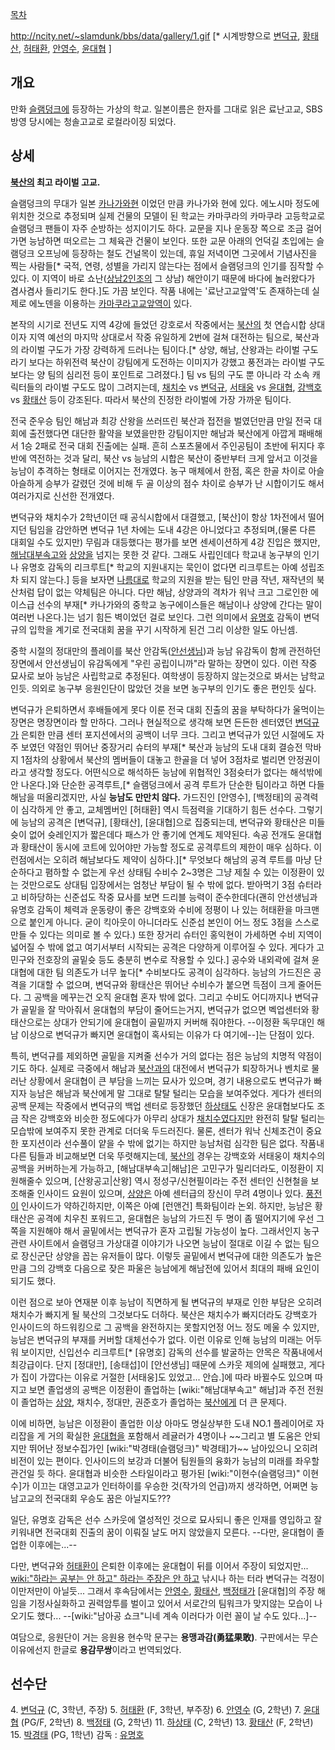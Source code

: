 [[목차]]

http://ncity.net/~slamdunk/bbs/data/gallery/1.gif [* 시계방향으로 [[변덕규]], [[황태산]], [[허태환]], [[안영수]], [[윤대협]] ]

== 개요 ==
만화 [[슬램덩크]]에 등장하는 가상의 학교. 일본이름은 한자를 그대로 읽은 료난고교, SBS 방영 당시에는 청솔고교로 로컬라이징 되었다.

== 상세 ==
'''[[북산]]의 최고 라이벌 고교.'''

슬램덩크의 무대가 일본 [[카나가와]]현 이었던 만큼 카나가와 현에 있다. 에노시마 정도에 위치한 것으로 추정되며 실제 건물의 모델이 된 학교는 카마쿠라의 카마쿠라 고등학교로 슬램덩크 팬들이 자주 순방하는 성지이기도 하다. 교문을 지나 운동장 쪽으로 조금 걸어가면 능남하면 떠오르는 그 체육관 건물이 보인다. 또한 교문 아래의 언덕길 초입에는 슬램덩크 오프닝에 등장하는 철도 건널목이 있는데, 휴일 저녁이면 그곳에서 기념사진을 찍는 사람들[* 국적, 연령, 성별을 가리지 않는다는 점에서 슬램덩크의 인기를 짐작할 수 있다. 이 지역이 바로 쇼난([[상남2인조]]의 그 상남) 해안이기 때문에 바다에 놀러왔다가 겸사겸사 들리기도 한다.]도 가끔 보인다. 작품 내에는 '료난고교앞역'도 존재하는데 실제로 에노덴을 이용하는 [[카마쿠라고교앞역]]이 있다.

본작의 시기로 전년도 지역 4강에 들었던 강호로서 작중에서는 [[북산]]의 첫 연습시합 상대이자 지역 예선의 마지막 상대로서 작중 유일하게 2번에 걸쳐 대전하는 팀으로, 북산과의 라이벌 구도가 가장 강력하게 드러나는 팀이다.[* 상양, 해남, 산왕과는 라이벌 구도라기 보다는 하위전력 북산이 강팀에게 도전하는 이미지가 강했고 풍전과는 라이벌 구도보다는 양 팀의 심리전 등이 포인트로 그려졌다.] 팀 vs 팀의 구도 뿐 아니라 각 소속 캐릭터들의 라이벌 구도도 많이 그려지는데, [[채치수]] vs [[변덕규]], [[서태웅]] vs [[윤대협]], [[강백호]] vs [[황태산]] 등이 강조된다. 따라서 북산의 진정한 라이벌에 가장 가까운 팀이다.

전국 준우승 팀인 해남과 최강 산왕을 쓰러뜨린 북산과 접전을 벌였던만큼 만일 전국 대회에 출전했다면 대단한 활약을 보였을만한 강팀이지만 해남과 북산에게 아깝게 패배해서 1승 2패로 전국 대회 진출에는 실패. 흔히 스포츠물에서 주인공팀이 초반에 뒤지다 후반에 역전하는 것과 달리, 북산 vs 능남의 시합은 북산이 중반부터 크게 앞서고 이것을 능남이 추격하는 형태로 이어지는 전개였다. 농구 매체에서 한점, 혹은 한골 차이로 아슬아슬하게 승부가 갈렸던 것에 비해 두 골 이상의 점수 차이로 승부가 난 시합이기도 해서 여러가지로 신선한 전개였다.

변덕규와 채치수가 2학년이던 때 공식시합에서 대결했고, [북산]이 항상 1차전에서 떨어지던 팀임을 감안하면 변덕규 1년 차에는 도내 4강은 아니었다고 추정되며,(물론 다른 대회일 수도 있지만) 무림과 대등했다는 평가를 보면 센세이션하게 4강 진입은 했지만, [[해남대부속고]]와 [[상양]]을 넘지는 못한 것 같다. 그래도 사립인데다 학교내 농구부의 인기나 유명호 감독의 리크루트[* 학교의 지원내지는 묵인이 없다면 리크루트는 아예 성립조차 되지 않는다.] 등을 보자면 [[나름]]대로 학교의 지원을 받는 팀인 만큼 작년, 재작년의 북산처럼 답이 없는 약체팀은 아니다. 다만 해남, 상양과의 격차가 워낙 크고 그로인한 에이스급 선수의 부재[* 카나가와의 중학교 농구에이스들은 해남이나 상양에 간다는 말이 여러번 나온다.]는 넘기 힘든 벽이었던 걸로 보인다. 그런 의미에서 [[유명호]] 감독이 변덕규의 입학을 계기로 전국대회 꿈을 꾸기 시작하게 된건 그리 이상한 일도 아닌셈.

중학 시절의 정대만의 플레이를 북산 안감독([[안선생님]])과 능남 유감독이 함께 관전하던 장면에서 안선생님이 유감독에게 "우린 공립이니까"라 말하는 장면이 있다. 이런 작중 묘사로 보아 능남은 사립학교로 추정된다. 여학생이 등장하지 않는것으로 봐서는 남학교인듯. 의외로 농구부 응원인단이 많았던 것을 보면 농구부의 인기도 좋은 편인듯 싶다.

변덕규가 은퇴하면서 후배들에게 못다 이룬 전국 대회 진출의 꿈을 부탁하다가 울먹이는 장면은 명장면이라 할 만하다. 그러나 현실적으로 생각해 보면 든든한 센터였던 [[변덕규]]가 은퇴한 만큼 센터 포지션에서의 공백이 너무 크다. 그리고 변덕규가 있던 시절에도 자주 보였던 약점인 뛰어난 중장거리 슈터의 부재[* 북산과 능남의 도내 대회 결승전 막바지 1점차의 상황에서 북산의 멤버들이 대놓고 한골을 더 넣어 3점차로 벌리면 안정권이라고 생각할 정도다. 어떤식으로 해석하든 능남에 위협적인 3점슛터가 없다는 해석밖에 안 나온다.]와 단순한 공격루트,[* 슬램덩크에서 공격 루트가 단순한 팀이라고 하면 다들 해남을 떠올리겠지만, 사실 '''능남도 만만치 않다.''' 가드진인 [안영수], [백정태]의 공격력이 심각하게 안 좋고, 교체멤버인 [허태환] 역시 득점력을 기대하기 힘든 선수다. 그렇기에 능남의 공격은 [변덕규], [황태산], [윤대협]으로 집중되는데, 변덕규와 황태산은 미들슛이 없어 슛레인지가 짧은데다 패스가 안 좋기에 연계도 제약된다. 속공 전개도 윤대협과 황태산이 동시에 코트에 있어야만 가능할 정도로 공격루트의 제한이 매우 심하다. 이런점에서는 오히려 해남보다도 제약이 심하다.][* 무엇보다 해남의 공격 루트를 마냥 단순하다고 폄하할 수 없는게 우선 상태팀 수비수 2~3명은 그냥 제칠 수 있는 이정환이 있는 것만으로도 상대팀 입장에서는 엄청난 부담이 될 수 밖에 없다. 받아먹기 3점 슈터라고 비하당하는 신준섭도 작중 묘사를 보면 드리블 능력이 준수한데다(괜히 안선생님과 유명호 감독이 체력과 운동량이 좋은 강백호와 수비에 정평이 나 있는 허태환을 마크맨으로 붙인게 아니다. 굳이 킥아웃이 아니더라도 신준섭 본인이 어느 정도 3점을 스스로 만들 수 있다는 의미로 볼 수 있다.) 또한 장거리 슈터인 홍익현이 가세하면 수비 지역이 넓어질 수 밖에 없고 여기서부터 시작되는 공격은 다양하게 이루어질 수 있다. 게다가 고민구와 전호장의 골밑슛 등도 충분히 변수로 작용할 수 있다.] 공수와 내외곽에 걸쳐 윤대협에 대한 팀 의존도가 너무 높다[* 수비보다도 공격이 심각하다. 능남의 가드진은 공격을 기대할 수 없으며, 변덕규와 황태산은 뛰어난 수비수가 붙으면 득점이 크게 줄어든다. 그 공백을 메꾸는건 오직 윤대협 혼자 밖에 없다. 그리고 수비도 어디까지나 변덕규가 골밑을 잘 막아줘서 윤대협의 부담이 줄어드는거지, 변덕규가 없으면 벡업센터와 황태산으로는 상대가 안되기에 윤대협이 골밑까지 커버해 줘야한다. --이정환 독무대인 해남 이상으로 변덕규가 빠지면 윤대협이 혹사되는 이유가 다 여기에--]는 단점이 있다.

특히, 변덕규를 제외하면 골밑을 지켜줄 선수가 거의 없다는 점은 능남의 치명적 약점이기도 하다. 실제로 극중에서 해남과 [[북산]]과의 대전에서 변덕규가 퇴장하거나 벤치로 물러난 상황에서 윤대협이 큰 부담을 느끼는 묘사가 있으며, 경기 내용으로도 변덕규가 빠지자 능남은 해남과 북산에게 말 그대로 탈탈 털리는 모습을 보여주었다. 게다가 센터의 공백 문제는 작중에서 변덕규의 백업 센터로 등장했던 [[하상태]]도 신장은 윤대협보다도 조금 작은 강백호와 비슷한 정도에다가 아무리 상대가 [[채치수]]였다지만 완전히 탈탈 털리는 모습밖에 보여주지 못한 관계로 더더욱 두드러진다. 물론, 센터가 워낙 신체조건이 중요한 포지션이라 선수풀이 얕을 수 밖에 없기는 하지만 능남처럼 심각한 팀은 없다. 작품내 다른 팀들과 비교해보면 더욱 뚜렷해지는데, [[북산]]의 경우는 강백호와 서태웅이 채치수의 공백을 커버하는게 가능하고, [해남대부속고|해남]은 고민구가 밀리더라도, 이정환이 지원해줄수 있으며, [산왕공고|산왕] 역시 정성구/신현필이라는 주전 센터인 신현철을 보조해줄 인사이드 요원이 있으며, [[상양]]은 아예 센터급의 장신이 무려 4명이나 있다. [[풍전]]이 인사이드가 약하긴하지만, 이쪽은 아예 [런앤건] 특화팀이라 논외. 하지만, 능남은 황태산은 공격에 치우친 포워드고, 윤대협은 능남의 가드진 두 명이 좀 떨어지기에 우선 그쪽을 지원해야 해서 골밑에서는 변덕규가 혼자 고립될 가능성이 높다. 그래서인지 농구 관련 사이트에서 슬램덩크 가상대결 이야기가 나오면 능남이 절대로 이길 수 없는 팀으로 장신군단 상양을 꼽는 유저들이 많다. 이렇듯 골밑에서 변덕규에 대한 의존도가 높은 만큼 그의 강백호 다음으로 잦은 파울은 능남에게 해남전에 있어서 최대의 패배 요인이 되기도 했다.

이런 점으로 보아 연재분 이후 능남이 직면하게 될 변덕규의 부재로 인한 부담은 오히려 채치수가 빠지게 될 북산의 그것보다도 더하다. 북산은 채치수가 빠지더라도 강백호가 인사이드의 하드워킹으로 그 공백을 완전하지는 못할지언정 어느 정도 메울 수 있지만, 능남은 변덕규의 부재를 커버할 대체선수가 없다. 이런 이유로 인해 능남의 미래는 어두워 보이지만, 신입선수 리크루트[* [유명호] 감독의 선수를 발굴하는 안목은 작품내에서 최강급이다. 단지 [정대만], [송태섭]이 [안선생님] 때문에 스카웃 제의에 실패했고, 게다가 집이 가깝다는 이유로 거절한 [서태웅]도 있었고... 안습.]에 따라 바뀔수도 있으며 따지고 보면 졸업생의 공백은 이정환이 졸업하는 [wiki:"해남대부속고" 해남]과 주전 전원이 졸업하는 [[상양]], 채치수, 정대만, 권준호가 졸업하는 [[북산]]에게 더 큰 문제다.

이에 비하면, 능남은 이정환이 졸업한 이상 아마도 명실상부한 도내 NO.1 플레이어로 자리잡을 게 거의 확실한 [[윤대협]]을 포함해서 레귤러가 4명이나 ~~그리고 별 도움은 안되지만 뛰어난 정보수집가인 [wiki:"박경태(슬램덩크)" 박경태]가~~ 남아있으니 오히려 비전이 있는 편이다. 인사이드의 보강과 더불어 팀원들의 융화가 능남의 미래를 좌우할 관건일 듯 하다. 윤대협과 비슷한 스타일이라고 평가된 [wiki:"이현수(슬램덩크)" 이현수]가 이끄는 대영고교가 인터하이를 우승한 것(작가의 언급)까지 생각하면, 어쩌면 능남고교의 전국대회 우승도 꿈은 아닐지도???

일단, 유명호 감독은 선수 스카웃에 열성적인 것으로 묘사되니 좋은 인재를 영입하고 잘 키워내면 전국대회 진출의 꿈이 이뤄질 날도 머지 않았을지 모른다. --다만, 윤대협이 졸업한 이후에는...--

다만, 변덕규와 [[허태환]]이 은퇴한 이후에는 윤대협이 뒤를 이어서 주장이 되었지만... [[wiki:"하라는 공부는 안 하고" 하라는 주장은 안 하고]] 낚시나 하는 터라 변덕규는 걱정이 이만저만이 아닐듯... 그래서 후속담에서는 [[안영수]], [[황태산]], [[백정태]]가 [윤대협]의 주장 해임을 기정사실화하고 권력암투를 벌이고 있어서 서로간의 팀워크가 맞지않는 모습이 나오기도 했다... --[wiki:"남아공 쇼크"니네 계속 이러다가 이런 꼴이 날 수도 있다...]--

여담으로, 응원단이 거는 응원용 현수막 문구는 '''용맹과감(勇猛果敢)'''. 구판에서는 무슨 이유에선지 한글로 '''용감무쌍'''이라고 번역되었다.

== 선수단 ==
4. [[변덕규]] (C, 3학년, 주장)
5. [[허태환]] (F, 3학년, 부주장)
6. [[안영수]] (G, 2학년)
7. [[윤대협]] (PG/F, 2학년)
8. [[백정태]] (G, 2학년)
11. [[하상태]] (C, 2학년)
13. [[황태산]] (F, 2학년)
15. [[박경태(슬램덩크)|박경태]] (PG, 1학년)
감독 : [[유명호]]
